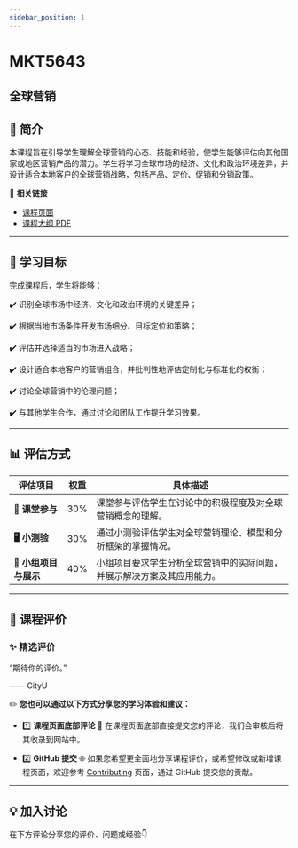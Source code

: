 ```yaml
---
sidebar_position: 1
---
```


# MKT5643
## 全球营销

## **📘 简介**
本课程旨在引导学生理解全球营销的心态、技能和经验，使学生能够评估向其他国家或地区营销产品的潜力。学生将学习全球市场的经济、文化和政治环境差异，并设计适合本地客户的全球营销战略，包括产品、定价、促销和分销政策。

🔗 **相关链接**
- [课程页面](https://www.cityu.edu.hk/catalogue/pg/202425/course/MKT5643.htm)
- [课程大纲 PDF](https://www.cityu.edu.hk/catalogue/pg/202425/course/MKT5643.pdf)

---

## **🎯 学习目标**

完成课程后，学生将能够：

✔️ 识别全球市场中经济、文化和政治环境的关键差异；

✔️ 根据当地市场条件开发市场细分、目标定位和策略；

✔️ 评估并选择适当的市场进入战略；

✔️ 设计适合本地客户的营销组合，并批判性地评估定制化与标准化的权衡；

✔️ 讨论全球营销中的伦理问题；

✔️ 与其他学生合作，通过讨论和团队工作提升学习效果。

---

## **📊 评估方式**

| **评估项目**          | **权重** | **具体描述**                                                                                       |
|----------------------|---------|---------------------------------------------------------------------------------------------------|
| **📝 课堂参与**       | 30%     | 课堂参与评估学生在讨论中的积极程度及对全球营销概念的理解。                                       |
| **🖥️ 小测验**        | 30%     | 通过小测验评估学生对全球营销理论、模型和分析框架的掌握情况。                                     |
| **📄 小组项目与展示** | 40%     | 小组项目要求学生分析全球营销中的实际问题，并展示解决方案及其应用能力。                         |

---

## **💬 课程评价**

### ✨ **精选评价**
<div className={commentStyles.commentBox}>
    <p className={commentStyles.commentText}>
        “期待你的评价。”
    </p>
    <p className={commentStyles.commentAuthor}>—— CityU</p>
</div>

✏️ **您也可以通过以下方式分享您的学习体验和建议：**

- 1️⃣ **课程页面底部评论**
💬 在课程页面底部直接提交您的评论，我们会审核后将其收录到网站中。

- 2️⃣ **GitHub 提交**
🌐 如果您希望更全面地分享课程评价，或希望修改或新增课程页面，欢迎参考 [Contributing](https://penjc.github.io/CityU/contributing) 页面，通过 GitHub 提交您的贡献。

---

## **💡 加入讨论**

在下方评论分享您的评价、问题或经验👇
<Utterances />